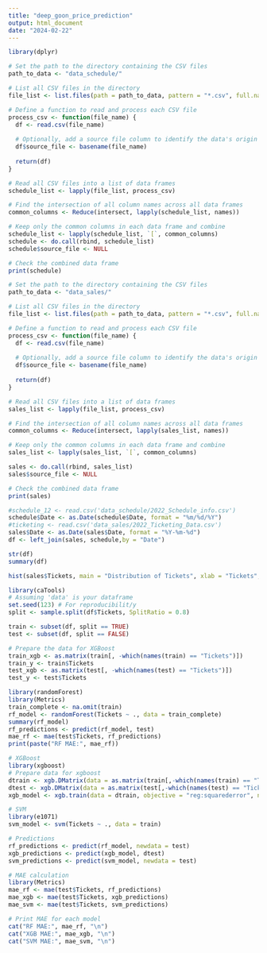 ```yaml
---
title: "deep_goon_price_prediction"
output: html_document
date: "2024-02-22"
---
```


```r
library(dplyr)
```

```r
# Set the path to the directory containing the CSV files
path_to_data <- "data_schedule/"

# List all CSV files in the directory
file_list <- list.files(path = path_to_data, pattern = "*.csv", full.names = TRUE)

# Define a function to read and process each CSV file
process_csv <- function(file_name) {
  df <- read.csv(file_name)
  
  # Optionally, add a source file column to identify the data's origin
  df$source_file <- basename(file_name)
  
  return(df)
}

# Read all CSV files into a list of data frames
schedule_list <- lapply(file_list, process_csv)

# Find the intersection of all column names across all data frames
common_columns <- Reduce(intersect, lapply(schedule_list, names))

# Keep only the common columns in each data frame and combine
schedule_list <- lapply(schedule_list, `[`, common_columns)
schedule <- do.call(rbind, schedule_list)
schedule$source_file <- NULL

# Check the combined data frame
print(schedule)
```

```r
# Set the path to the directory containing the CSV files
path_to_data <- "data_sales/"

# List all CSV files in the directory
file_list <- list.files(path = path_to_data, pattern = "*.csv", full.names = TRUE)

# Define a function to read and process each CSV file
process_csv <- function(file_name) {
  df <- read.csv(file_name)
  
  # Optionally, add a source file column to identify the data's origin
  df$source_file <- basename(file_name)
  
  return(df)
}

# Read all CSV files into a list of data frames
sales_list <- lapply(file_list, process_csv)

# Find the intersection of all column names across all data frames
common_columns <- Reduce(intersect, lapply(sales_list, names))

# Keep only the common columns in each data frame and combine
sales_list <- lapply(sales_list, `[`, common_columns)

sales <- do.call(rbind, sales_list)
sales$source_file <- NULL

# Check the combined data frame
print(sales)

```



```r
#schedule_12 <- read.csv('data_schedule/2022_Schedule_info.csv')
schedule$Date <- as.Date(schedule$Date, format = "%m/%d/%Y")
#ticketing <- read.csv('data_sales/2022_Ticketing_Data.csv')
sales$Date <- as.Date(sales$Date, format = "%Y-%m-%d")
df <- left_join(sales, schedule,by = "Date")
```

```r
str(df)
summary(df)
```

```r
hist(sales$Tickets, main = "Distribution of Tickets", xlab = "Tickets", col = "blue")
```





```r
library(caTools)
# Assuming 'data' is your dataframe
set.seed(123) # For reproducibilit/y
split <- sample.split(df$Tickets, SplitRatio = 0.8)

train <- subset(df, split == TRUE)
test <- subset(df, split == FALSE)

# Prepare the data for XGBoost
train_xgb <- as.matrix(train[, -which(names(train) == "Tickets")])
train_y <- train$Tickets
test_xgb <- as.matrix(test[, -which(names(test) == "Tickets")])
test_y <- test$Tickets
```

```r
library(randomForest)
library(Metrics)
train_complete <- na.omit(train)
rf_model <- randomForest(Tickets ~ ., data = train_complete)
summary(rf_model)
rf_predictions <- predict(rf_model, test)
mae_rf <- mae(test$Tickets, rf_predictions)
print(paste("RF MAE:", mae_rf))
```
```r
# XGBoost
library(xgboost)
# Prepare data for xgboost
dtrain <- xgb.DMatrix(data = as.matrix(train[,-which(names(train) == "Tickets")]), label = train$Tickets)
dtest <- xgb.DMatrix(data = as.matrix(test[,-which(names(test) == "Tickets")]), label = test$Tickets)
xgb_model <- xgb.train(data = dtrain, objective = "reg:squarederror", nrounds = 100)

# SVM
library(e1071)
svm_model <- svm(Tickets ~ ., data = train)
```

```r
# Predictions
rf_predictions <- predict(rf_model, newdata = test)
xgb_predictions <- predict(xgb_model, dtest)
svm_predictions <- predict(svm_model, newdata = test)

# MAE calculation
library(Metrics)
mae_rf <- mae(test$Tickets, rf_predictions)
mae_xgb <- mae(test$Tickets, xgb_predictions)
mae_svm <- mae(test$Tickets, svm_predictions)

# Print MAE for each model
cat("RF MAE:", mae_rf, "\n")
cat("XGB MAE:", mae_xgb, "\n")
cat("SVM MAE:", mae_svm, "\n")
```







